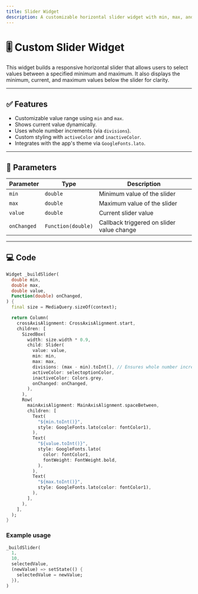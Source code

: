 ```yaml
---
title: Slider Widget
description: A customizable horizontal slider widget with min, max, and current value indicators for selecting integer values in a defined range.
---
```


# 🎚️ Custom Slider Widget

This widget builds a responsive horizontal slider that allows users to select values between a specified minimum and maximum. It also displays the minimum, current, and maximum values below the slider for clarity.

---

## ✅ Features

- Customizable value range using `min` and `max`.
- Shows current value dynamically.
- Uses whole number increments (via `divisions`).
- Custom styling with `activeColor` and `inactiveColor`.
- Integrates with the app's theme via `GoogleFonts.lato`.

---

## 🧱 Parameters

| Parameter   | Type               | Description                               |
| ----------- | ------------------ | ----------------------------------------- |
| `min`       | `double`           | Minimum value of the slider               |
| `max`       | `double`           | Maximum value of the slider               |
| `value`     | `double`           | Current slider value                      |
| `onChanged` | `Function(double)` | Callback triggered on slider value change |

---

## 💻 Code

```dart
Widget _buildSlider(
  double min,
  double max,
  double value,
  Function(double) onChanged,
) {
  final size = MediaQuery.sizeOf(context);

  return Column(
    crossAxisAlignment: CrossAxisAlignment.start,
    children: [
      SizedBox(
        width: size.width * 0.9,
        child: Slider(
          value: value,
          min: min,
          max: max,
          divisions: (max - min).toInt(), // Ensures whole number increments
          activeColor: selectoptionColor,
          inactiveColor: Colors.grey,
          onChanged: onChanged,
        ),
      ),
      Row(
        mainAxisAlignment: MainAxisAlignment.spaceBetween,
        children: [
          Text(
            "${min.toInt()}",
            style: GoogleFonts.lato(color: fontColor1),
          ),
          Text(
            "${value.toInt()}",
            style: GoogleFonts.lato(
              color: fontColor1,
              fontWeight: FontWeight.bold,
            ),
          ),
          Text(
            "${max.toInt()}",
            style: GoogleFonts.lato(color: fontColor1),
          ),
        ],
      ),
    ],
  );
}
```

### Example usage

```dart
_buildSlider(
  1,
  10,
  selectedValue,
  (newValue) => setState(() {
    selectedValue = newValue;
  }),
)
```
